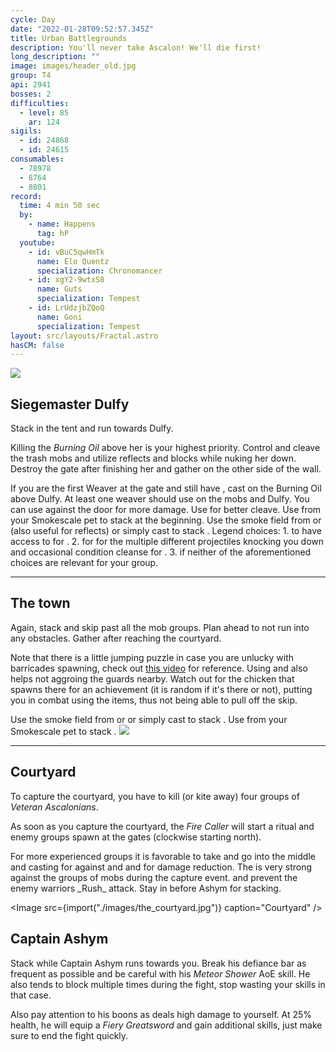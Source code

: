 ```yaml
---
cycle: Day
date: "2022-01-28T09:52:57.345Z"
title: Urban Battlegrounds
description: You'll never take Ascalon! We'll die first!
long_description: ""
image: images/header_old.jpg
group: T4
api: 2941
bosses: 2
difficulties:
  - level: 85
    ar: 124
sigils:
  - id: 24868
  - id: 24615
consumables:
  - 78978
  - 8764
  - 8801
record:
  time: 4 min 50 sec
  by:
    - name: Happens
      tag: hP
  youtube:
    - id: vBuC5qwHmTk
      name: Elo Quentz
      specialization: Chronomancer
    - id: xgY2-9wtxS8
      name: Guts
      specialization: Tempest
    - id: LrUdzjbZQoQ
      name: Goni
      specialization: Tempest
layout: src/layouts/Fractal.astro
hasCM: false
---
```


<Grid>
<GridItem sm="6">
<Image src={import("./images/siegemaster_dulfy.jpg")} caption="Siegmaster Dulfy" />
</GridItem>

<GridItem sm="6">

## Siegemaster Dulfy

Stack <Effect name="Stealth"/> in the tent and run towards Dulfy.

Killing the _Burning Oil_ above her is your highest priority. Control and cleave the trash mobs and utilize reflects and blocks while nuking her down. Destroy the gate after finishing her and gather on the other side of the wall.
</GridItem>

<GridItem sm="12">
<Tabs>
<Tab specialization="Elementalist">
If you are the first Weaver at the gate and still have <Effect name="Stealth"/>, cast <Skill id="5501"/> on the Burning Oil above Dulfy. At least one weaver should use <Skill id="5738"/> on the mobs and Dulfy. You can use <Skill id="5697"/> against the door for more damage. Use <Skill id="22572"/> for better cleave.
</Tab>

<Tab specialization="ranger">
Use <Skill id="31568"/> from your Smokescale pet to stack <Effect name="Stealth"/> at the beginning.
</Tab>

<Tab specialization="thief">
Use the smoke field from <Skill id="13113"/> or <Skill name="Smoke Screen" profession="thief"/> (also useful for reflects) or simply cast <Skill id="13117"/> to stack <Effect name="Stealth"/>.
</Tab>

<Tab specialization="Renegade">
Legend choices:
1. <Skill name="Legendary Dwarf Stance"/> to have access to <Skill name="Inspiring Reinforcement"/> for <Boon name="Stability"/>.
2. <Skill name="Legendary Centaur Stance"/> for <Skill name="Protective Solace"/> for the multiple different projectiles knocking you down and occasional condition cleanse for <Condition name="Burning"/>.
3. <Skill name="Legendary Assassin Stance"/> if neither of the aforementioned choices are relevant for your group.
</Tab>
</Tabs>

</GridItem>
</Grid>

---

## The town

<Grid>
<GridItem sm="6">
Again, stack <Effect name="Stealth"/> and skip past all the mob groups. Plan ahead to not run into any obstacles. Gather after reaching the courtyard.

Note that there is a little jumping puzzle in case you are unlucky with barricades spawning, check out [this video](https://www.youtube.com/watch?v=d5uTRJ9iyEY) for reference. Using <Item id="8764"/> and <Item id="8801"/> also helps not aggroing the guards nearby. Watch out for the chicken that spawns there for an achievement (it is random if it's there or not), putting you in combat using the items, thus not being able to pull off the skip.

<Tabs>
<Tab specialization="thief">
Use the smoke field from <Skill id="13113"/> or <Skill id="13065"/> or simply cast <Skill id="13117"/> to stack <Effect name="Stealth"/>.
</Tab>

<Tab specialization="ranger">
Use <Skill id="31568"/> from your Smokescale pet to stack <Effect name="Stealth"/>.
</Tab>
</Tabs>

</GridItem>

<GridItem sm="6">
<Image src={import("./images/the_town.jpg")} caption="A barricade in the town" />
</GridItem>
</Grid>

---

<Grid>

<GridItem sm="6">

## Courtyard

To capture the courtyard, you have to kill (or kite away) four groups of _Veteran Ascalonians_.

As soon as you capture the courtyard, the _Fire Caller_ will start a ritual and enemy groups spawn at the gates (clockwise starting north).

</GridItem>

<GridItem sm="6">
<Tabs>
<Tab specialization="Renegade">
For more experienced groups it is favorable to take <Skill name="Legendary Dwarf Stance"/> and go into the middle and casting <Skill name="Inspiring reinforcement"/> for <Boon name="Stability"/> against <Control name="Knockback"/> and <Control name="Daze"/> and <Skill name="Rite of the Great Dwarf"/> for damage reduction.
</Tab>

<Tab specialization="Elementalist">
The <Skill id="5738"/> is very strong against the groups of mobs during the capture event. <Skill id="5671"/> and <Skill id="5683"/> prevent the enemy warriors _Rush_ attack. Stay in <Skill id="5492"/> before Ashym for <Boon name="Might"/> stacking.
</Tab>
</Tabs>
</GridItem>
</Grid>

<Image src={import("./images/the_courtyard.jpg")} caption="Courtyard" />

## Captain Ashym

Stack <Boon name="Might"/> while Captain Ashym runs towards you. Break his defiance bar as frequent as possible and be careful with his _Meteor Shower_ AoE skill. He also tends to block multiple times during the fight, stop wasting your skills in that case.

Also pay attention to his boons as <Boon name="Resolution"/> deals high damage to yourself. At 25% health, he will equip a _Fiery Greatsword_ and gain additional skills, just make sure to end the fight quickly.

